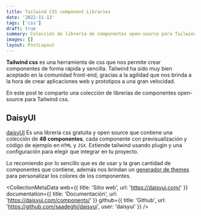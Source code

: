 ```yaml
---
title: Tailwind CSS component Libraries
date: '2022-11-13'
tags: ['css']
draft: true
summary: Colección de librería de componentes open-source para Tailwind css
images: []
layout: PostLayout
---
```


<TOCInline toc={props.toc} asDisclosure />

**Tailwind css** es una herramienta de css que nos permite crear componentes de forma rápida y sencilla. Tailwind ha sido muy bien aceptado en la comunidad front-end, gracias a la agilidad que nos brinda a la hora de crear aplicaciones web y prototipos a una gran velocidad.

En este post te comparto una colección de librerías de componentes open-source para Tailwind css.

## DaisyUI

[daisyUI](https://daisyui.com/)
Es una librería css gratuita y open source que contiene una colección de **48 componentes**, cada componente con previsualización y código de ejemplo en `HTML` y `JSX`. Extiende tailwind usando plugin y una configuración para elegir que integrar en tu proyecto.

Lo recomiendo por lo sencillo que es de usar y la gran cantidad de componentes que contiene, además nos brindan un [generador de themes](https://daisyui.com/theme-generator/) para personalizar los colores de los componentes.

<CollectionMetaData
  web={{ title: 'Sitio web', url: 'https://daisyui.com/' }}
  documentation={{ title: 'Documentación', url: 'https://daisyui.com/components/' }}
  github={{ title: 'Github', url: 'https://github.com/saadeghi/daisyui', user: 'daisyui' }}
/>
